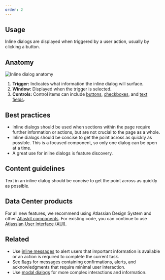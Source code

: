 ```yaml
---
order: 2
---
```


## Usage

Inline dialogs are displayed when triggered by a user action, usually by clicking a button.

## Anatomy

![Inline dialog anatomy](images/inline-dialog-anatomy.png)

1. **Trigger:** Indicates what information the inline dialog will surface.
2. **Window:** Displayed when the trigger is selected.
3. **Controls:** Control items can include [buttons](/components/button),
   [checkboxes](/components/checkbox), and [text fields](/components/textfield).

## Best practices

- Inline dialogs should be used when sections within the page require further information or
  actions, but are not crucial to the page as a whole.
- Inline dialogs should be concise to get the point across as quickly as possible. This is a focused
  component, so only one dialog can be open at a time.
- A great use for inline dialogs is feature discovery.

## Content guidelines

Text in an inline dialog should be concise to get the point across as quickly as possible.

## Data Center products

For all new features, we recommend using Atlassian Design System and other
[Atlaskit components](https://atlaskit.atlassian.com/). For existing code, you can continue to use
[Atlassian User Interface (AUI)](https://aui.atlassian.com/).

## Related

- Use [inline messages](/components/inline-message) to alert users that important information is
  available or an action is required to complete the current task.
- See [flags](/components/flag) for messages containing confirmations, alerts, and acknowledgments
  that require minimal user interaction.
- Use [modal dialogs](/components/modal-dialog) for more complex interactions and information.
